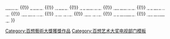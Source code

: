 {{navbox
|name   =百想藝術大獎電視部門作品獎
|title  = [[百想藝術大獎|<span style="color: white ">百想藝術大獎</span>]]電視部門作品獎
|bodyclass = hlist
|titlestyle = background: #2A0066; color:white;
|groupstyle = background: #2A0066; color:white;

|group1 = 1970年代
|list1 = 
* 1974 -
* 1975 {{link-ko|搜查班长|수사반장}}
* 1976 {{link-ko|執念 (電視劇)|집념 (드라마)|執念}}
* 1977 韓國短篇文學巡禮系列
* 1978 {{lk|夫婦 (電視劇)|부부 (드라마)|夫婦}}
* 1979 {{lk|6.25戰爭特輯|6.25 (드라마)}}

|group2 = 1980年代
|list2 =
* 1980 {{lk|韓國人 (電視劇)|한국인 (드라마)|韓國人}}
* 1981 {{lk|乙火|을화 (드라마)}}
* 1982 {{link-ko|等身佛|등신불 (드라마)}}
* 1983 {{link-ko|風雲 (韓國電視劇)|풍운 (1982년 드라마)|風雲}}
* 1984 {{lk|MBC暢銷劇場|MBC 베스트셀러극장|暢銷劇場}}、{{lk|燃燒的大海|불타는 바다}}
* 1985 {{link-ko|田園日記 (電視劇)|전원일기|田園日記}}
* 1986 {{lk|紫芒草|억새풀}}
* 1987 {{link-ko|指尖的膿包|생인손 (드라마)}}
* 1988 [[愛情與野望]]
* 1989 {{lk|捕獲的靈魂|사로잡힌 영혼}}

|group3 = 1990年代
|list3 =
* 1990 {{link-ko|愛是開花的樹|사랑이 꽃피는 나무}}
* 1991 {{link-ko|第2共和國|제2공화국 (드라마)}}
* 1992 [[黎明的眼睛]]
* 1993 {{link-ko|紫芒風|억새 바람}}
* 1994 {{link-ko|媽媽的大海|엄마의 바다}}
* 1995 [[沙漏 (電視劇)|沙漏]]
* 1996 {{link-ko|戀愛的基礎|연애의 기초}}
* 1997 [[世上最美麗的離別 (1996年電視劇)|世上最美麗的離別]]
* 1998 {{link-ko|蝸牛 (電視劇)|달팽이 (드라마)|蝸牛}}
* 1999 {{link-ko|流動的是時光歲月|흐르는 것이 세월뿐이랴}}

|group4 = 2000年代
|list4 =
* 2000 {{link-ko|菊熙|국희}}、{{link-ko|歷史Special|역사스페셜}}、[[搞笑演唱會]]
* 2001 {{link-ko|大嬸 (韓國電視劇)|아줌마 (드라마)|大嬸}}、影像記錄醫院24小時、{{link-ko|真實遊戲|진실게임}}、{{link-ko|喜劇之家|코미디하우스}}
* 2002 {{link-ko|鋼琴 (韓國電視劇)|피아노 (2001년 드라마)|鋼琴}}、MBC Special伊斯蘭、[[日晚]]
* 2003 {{link-ko|預約愛情 (2003年電視劇)|네 멋대로 해라 (드라마)|預約愛情}}、野生草原－塞倫蓋蒂、{{link-ko|感嘆號 (電視節目)|느낌표 (텔레비전 프로그램)|感嘆號}}
* 2004 [[比花還美]]、環境的逆襲、{{link-ko|Comedy House|코미디하우스}}
* 2005 [[對不起，我愛你 (電視劇)|對不起，我愛你]]、{{link-ko|現在也是七葉樹|지금도 마로니에는}}、{{link-ko|你好，Francesca|안녕, 프란체스카}}
* 2006 {{link-ko|土地 (2004年電視劇)|토지 (2004년 드라마)|土地}}、我來了，東京第二個暑期學校、{{link-ko|想像Plus|상상더하기}}
* 2007 {{link-ko|首爾1945|서울 1945}}、{{link-ko|緊急情況 SOS 24|긴급출동 SOS 24}}、[[美女們的嘮叨]]
* 2008 [[錢的戰爭]]、{{link-ko|放眼亞洲－在天堂的亞洲走廊|인사이트 아시아 - 차마고도}}、[[無限挑戰]]
* 2009 [[媽媽發怒了]]、{{link-ko|想知道的事|그것이 알고싶다}}、[[搞笑演唱會]]

|group5 = 2010年代
|list5 =
* 2010 [[IRIS (電視劇)|IRIS]]、{{link-ko|亞馬遜的眼淚|아마존의 눈물}}、[[穿透屋顶的High Kick！]]
* 2011 [[秘密花園 (韓國電視劇)|秘密花園]]、{{link-ko|Welcome 來玩吧|공감토크쇼 놀러와}}、學校為何物
* 2012 [[擁抱太陽的月亮]]、{{link-ko|文明與數學|문명과 수학}}、[[搞笑演唱會]]
* 2013 [[追擊者 THE CHASER]]、{{link-ko|韓國人的飯桌|한국인의 밥상}}、[[日晚]]-[[爸爸！我們去哪裡？|爸爸 你去哪兒]]
* 2014 [[好醫生 (韓國電視劇)|Good Doctor]]、{{link-ko|想知道的事|그것이 알고싶다}}、[[花樣爺爺]]
* 2015 [[聽到傳聞]]、{{link-ko|料理人類|요리인류키친}}、[[非首脑会谈]]
* 2016 [[解碼追兇|-{zh-cn:信号;zh-tw:Signal 信號;zh-hk:解碼追兇;zh-sg:信号;}-]]、{{link-ko|實驗 (紀錄片)|EBS 다큐프라임|實驗}}、[[神秘音樂秀：蒙面歌王]]
* 2017 [[我親愛的朋友們|Dear My Friends]]、{{link-ko|舌戰|썰전}}、[[我家的熊孩子]]
* 2018 [[Mother (韓國電視劇)|Mother]]、舞動女孩、[[孝利家民宿 (第二季)|孝利家民宿2]]
* 2019 [[我的大叔]]、新聞脫口秀J、[[全知干預視角]]

|group6 = 2020年代
|list6 =
* 2020 [[Stove League]]、{{link-ko|Giant PengTV|자이언트 펭TV}}、{{link-ko|明天是Mr.Trot|내일은 미스터트롯}}
* 2021 [[怪物 (2021年電視劇)|怪物]]、Archive Project－現代韓國2、[[玩什麼好呢]]
* 2022 [[D.P：逃兵追緝令]]、紀錄片洞察國家隊、[[Street Woman Fighter]]

|belowstyle = background: #2A0066
|below = <span style="font-size:smaller;">[[Template:百想藝術大獎電視部門大獎|<span style="color:#FFFFFF">大獎</span>]] {{!}} [[Template:百想藝術大獎電視部門作品獎|<span style="color:#FFFFFF">作品獎</span>]] {{!}} [[Template:百想藝術大獎電視部門導演獎|<span style="color:#FFFFFF">導演獎</span>]] {{!}} [[Template:百想藝術大獎電視部門劇本獎|<span style="color:#FFFFFF">劇本獎</span>]] {{!}} [[Template:百想藝術大獎電視部門最佳演技男演員|<span style="color:#FFFFFF">男子演技獎</span>]] {{!}} [[Template:百想藝術大獎電視部門最佳演技女演員|<span style="color:#FFFFFF">女子演技獎</span>]] {{!}} [[Template:百想藝術大獎電視部門男綜藝獎|<span style="color:#FFFFFF">男子綜藝獎</span>]] {{!}} [[Template:百想藝術大獎電視部門女綜藝獎|<span style="color:#FFFFFF">女子綜藝獎</span>]] {{!}} [[Template:百想藝術大獎電視部門男配角獎|<span style="color:#FFFFFF">男配角獎</span>]] {{!}} [[Template:百想藝術大獎電視部門女配角獎|<span style="color:#FFFFFF">女配角獎</span>]] {{!}} [[Template:百想藝術大獎電視部門男新人演技獎|<span style="color:#FFFFFF">男子新人獎</span>]] {{!}} [[Template:百想藝術大獎電視部門女新人演技獎|<span style="color:#FFFFFF">女子新人獎</span>]] </span>
}}<includeonly>[[Category:百想藝術大獎獲獎作品]]</includeonly><noinclude>
[[Category:百想艺术大奖电视部门模板‎]]
</noinclude>